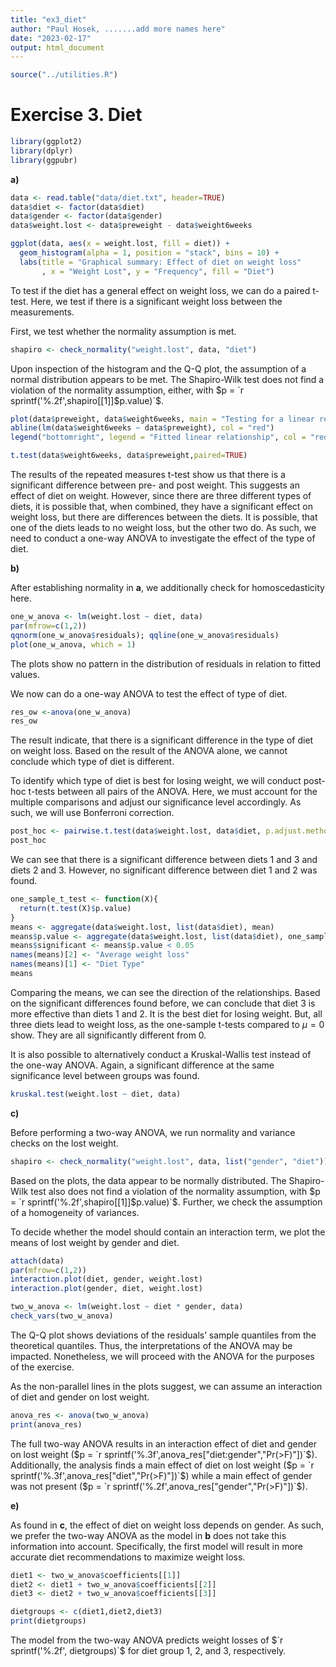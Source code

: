 ---
title: "ex3_diet"
author: "Paul Hosek, .......add more names here"
date: "2023-02-17"
output: html_document
---
```{r, include=FALSE}
source("../utilities.R")
```

# Exercise 3. Diet

```{r, include=FALSE}
library(ggplot2)
library(dplyr)
library(ggpubr)
```

**a)**

```{r, echo=TRUE, fig.height=2}
data <- read.table("data/diet.txt", header=TRUE)
data$diet <- factor(data$diet)
data$gender <- factor(data$gender)
data$weight.lost <- data$preweight - data$weight6weeks

ggplot(data, aes(x = weight.lost, fill = diet)) +
  geom_histogram(alpha = 1, position = "stack", bins = 10) +
  labs(title = "Graphical summary: Effect of diet on weight loss"
       , x = "Weight Lost", y = "Frequency", fill = "Diet")
```

To test if the diet has a general effect on weight loss, we can do a paired t-test. Here, we test if there is a significant weight loss between the measurements.

First, we test whether the normality assumption is met.

```{r, echo=TRUE}
shapiro <- check_normality("weight.lost", data, "diet")
```
Upon inspection of the histogram and the Q-Q plot, the assumption of a normal distribution appears to be met. The Shapiro-Wilk test does not find a violation of the normality assumption, either, with $p = `r sprintf('%.2f',shapiro[[1]]$p.value)`$.

<!-- Further, the assumption of a linear relationship of the independent and dependent variables is met. The data spreads evenly around the the fitted linear line and does not follow a higher order interaction. -->
```{r, echo=TRUE, include = FALSE}
plot(data$preweight, data$weight6weeks, main = "Testing for a linear relationship", xlab = "Preweight", ylab = "Post-weight")
abline(lm(data$weight6weeks ~ data$preweight), col = "red")
legend("bottomright", legend = "Fitted linear relationship", col = "red", lty = 1)
```
```{r, echo=TRUE}
t.test(data$weight6weeks, data$preweight,paired=TRUE)
```

The results of the repeated measures t-test show us that there is a significant difference between pre- and post weight. This suggests an effect of diet on weight. However, since there are three different types of diets, it is possible that, when combined, they have a significant effect on weight loss, but there are differences between the diets. It is possible, that one of the diets leads to no weight loss, but the other two do. As such, we need to conduct a one-way ANOVA to investigate the effect of the type of diet.

**b)**


After establishing normality in **a**, we additionally check for homoscedasticity here.
```{r, echo=TRUE}
one_w_anova <- lm(weight.lost ~ diet, data)
par(mfrow=c(1,2))
qqnorm(one_w_anova$residuals); qqline(one_w_anova$residuals)
plot(one_w_anova, which = 1)

```

The plots show no pattern in the distribution of residuals in relation to fitted values.

We now can do a one-way ANOVA to test the effect of type of diet.

```{r, echo=TRUE}
res_ow <-anova(one_w_anova)
res_ow
```

The result indicate, that there is a significant difference in the type of diet on weight loss. Based on the result of the ANOVA alone, we cannot conclude which type of diet is different.

To identify which type of diet is best for losing weight, we will conduct post-hoc t-tests between all pairs of the ANOVA. Here, we must account for the multiple comparisons and adjust our significance level accordingly. As such, we will use Bonferroni correction.

```{r, echo=TRUE}
post_hoc <- pairwise.t.test(data$weight.lost, data$diet, p.adjust.method = "bonferroni")
post_hoc
```
We can see that there is a significant difference between diets 1 and 3 and diets 2 and 3. However, no significant difference between diet 1 and 2 was found.

```{r, echo=TRUE}

one_sample_t_test <- function(X){
  return(t.test(X)$p.value)
}
means <- aggregate(data$weight.lost, list(data$diet), mean)
means$p.value <- aggregate(data$weight.lost, list(data$diet), one_sample_t_test)$x
means$significant <- means$p.value < 0.05
names(means)[2] <- "Average weight loss"
names(means)[1] <- "Diet Type"
means
```

Comparing the means, we can see the direction of the relationships. Based on the significant differences found before, we can conclude that diet 3 is more effective than diets 1 and 2. It is the best diet for losing weight. But, all three diets lead to weight loss, as the one-sample t-tests compared to $\mu=0$ show. They are all significantly different from 0.


It is also possible to alternatively conduct a Kruskal-Wallis test instead of the one-way ANOVA. Again, a significant difference at the same significance level between groups was found.

```{r, echo=TRUE}
kruskal.test(weight.lost ~ diet, data)
```



**c)**



Before performing a two-way ANOVA, we run normality and variance checks on the lost weight.

```{r, echo=TRUE}
shapiro <- check_normality("weight.lost", data, list("gender", "diet"))
```

Based on the plots, the data appear to be normally distributed. The Shapiro-Wilk test also does not find a violation of the normality assumption, with $p = `r sprintf('%.2f',shapiro[[1]]$p.value)`$. Further, we check the assumption of a homogeneity of variances.

To decide whether the model should contain an interaction term, we plot the means of lost weight by gender and diet.

```{r, echo=TRUE}
attach(data)
par(mfrow=c(1,2))
interaction.plot(diet, gender, weight.lost)
interaction.plot(gender, diet, weight.lost)
```

```{r, echo=TRUE}
two_w_anova <- lm(weight.lost ~ diet * gender, data)
check_vars(two_w_anova)
```

The Q-Q plot shows deviations of the residuals' sample quantiles from the theoretical quantiles. Thus, the interpretations of the ANOVA may be impacted. Nonetheless, we will proceed with the ANOVA for the purposes of the exercise.

As the non-parallel lines in the plots suggest, we can assume an interaction of diet and gender on lost weight. 

```{r}
anova_res <- anova(two_w_anova)
print(anova_res)
```

The full two-way ANOVA results in an interaction effect of diet and gender on lost weight ($p = `r sprintf('%.3f',anova_res["diet:gender","Pr(>F)"])`$). Additionally, the analysis finds a main effect of diet on lost weight ($p = `r sprintf('%.3f',anova_res["diet","Pr(>F)"])`$) while a main effect of gender was not present ($p = `r sprintf('%.2f',anova_res["gender","Pr(>F)"])`$).

**e)**

As found in **c**, the effect of diet on weight loss depends on gender. As such, we prefer the two-way ANOVA as the model in **b** does not take this information into account. Specifically, the first model will result in more accurate diet recommendations to maximize weight loss.

```{r}
diet1 <- two_w_anova$coefficients[[1]]
diet2 <- diet1 + two_w_anova$coefficients[[2]]
diet3 <- diet2 + two_w_anova$coefficients[[3]]

dietgroups <- c(diet1,diet2,diet3)
print(dietgroups)
```
The model from the two-way ANOVA predicts weight losses of $`r sprintf('%.2f', dietgroups)`$ for diet group 1, 2, and 3, respectively.
